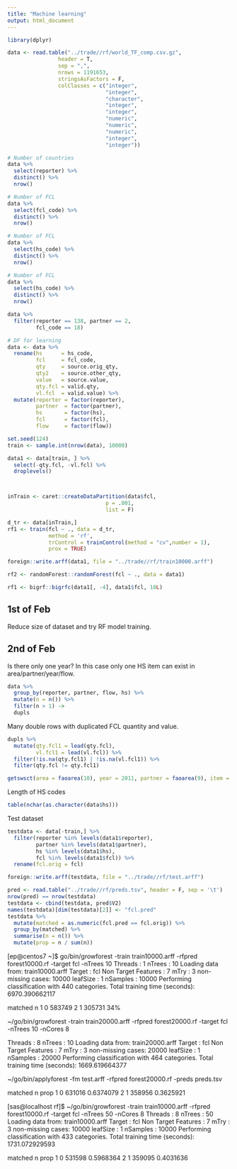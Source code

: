 ```yaml
---
title: "Machine learning"
output: html_document
---
```


```r
library(dplyr)

data <- read.table("../trade//rf/world_TF_comp.csv.gz", 
                header = T, 
                sep = ",",
                nrows = 1191653,
                stringsAsFactors = F,
                colClasses = c("integer", 
                               "integer",
                               "character",
                               "integer",
                               "integer",
                               "numeric",
                               "numeric",
                               "numeric",
                               "integer",
                               "integer"))

# Number of countries
data %>%
  select(reporter) %>%
  distinct() %>%
  nrow()

# Number of FCL
data %>%
  select(fcl_code) %>%
  distinct() %>%
  nrow()

# Number of FCL
data %>%
  select(hs_code) %>%
  distinct() %>%
  nrow()

# Number of FCL
data %>%
  select(hs_code) %>%
  distinct() %>%
  nrow()

data %>%
  filter(reporter == 138, partner == 2,
         fcl_code == 18)
```


```r
# DF for learning
data <- data %>%
  rename(hs      = hs_code,
         fcl     = fcl_code,
         qty     = source.orig_qty,
         qty2    = source.other_qty,
         value   = source.value,
         qty.fcl = valid.qty,
         vl.fcl  = valid.value) %>%
  mutate(reporter = factor(reporter),
         partner  = factor(partner),
         hs       = factor(hs),
         fcl      = factor(fcl),
         flow     = factor(flow))

set.seed(124)
train <- sample.int(nrow(data), 10000)

data1 <- data[train, ] %>%
  select(-qty.fcl, -vl.fcl) %>%
  droplevels()



inTrain <- caret::createDataPartition(data$fcl,
                               p = .001,
                               list = F)

d_tr <- data[inTrain,]
rf1 <- train(fcl ~ ., data = d_tr, 
             method = 'rf',
             trControl = trainControl(method = "cv",number = 1),
             prox = TRUE)

foreign::write.arff(data1, file = "../trade//rf/train10000.arff")

```

```r
rf2 <- randomForest::randomForest(fcl ~ ., data = data1)
```

```r
rf1 <- bigrf::bigrfc(data1[, -4], data1$fcl, 10L)
```

## 1st of Feb

Reduce size of dataset and try RF model training.

## 2nd of Feb

Is there only one year? In this case only one HS item can exist in area/partner/year/flow.

```r
data %>%
  group_by(reporter, partner, flow, hs) %>%
  mutate(n = n()) %>%
  filter(n > 1) ->
  dupls
```
Many double rows with duplicated FCL quantity and value.

```r
dupls %>%
  mutate(qty.fcl1 = lead(qty.fcl),
         vl.fcl1 = lead(vl.fcl)) %>%
  filter(!is.na(qty.fcl1) | !is.na(vl.fcl1)) %>%
  filter(qty.fcl != qty.fcl1)

getswsct(area = faoarea(10), year = 2011, partner = faoarea(9), item = "220300", testcodes = T)
```

Length of HS codes
```r
table(nchar(as.character(data$hs)))
```


Test dataset
```r
testdata <- data[-train,] %>%
  filter(reporter %in% levels(data1$reporter),
         partner %in% levels(data1$partner),
         hs %in% levels(data1$hs),
         fcl %in% levels(data1$fcl)) %>%
  rename(fcl.orig = fcl)

foreign::write.arff(testdata, file = "../trade//rf/test.arff")

pred <- read.table("../trade//rf/preds.tsv", header = F, sep = '\t')
nrow(pred) == nrow(testdata)
testdata <- cbind(testdata, pred$V2)
names(testdata)[dim(testdata)[2]] <- "fcl.pred"
testdata %>%
  mutate(matched = as.numeric(fcl.pred == fcl.orig)) %>%
  group_by(matched) %>%
  summarise(n = n()) %>%
  mutate(prop = n / sum(n))
```


[ep@centos7 ~]$ go/bin/growforest -train train10000.arff -rfpred forest10000.rf -target fcl -nTrees 10
Threads : 1
nTrees : 10
Loading data from: train10000.arff
Target : fcl
Non Target Features : 7
mTry : 3
non-missing cases: 10000
leafSize : 1
nSamples : 10000
Performing classification with 440 categories.
Total training time (seconds): 6970.390662117

  matched      n
1       0 583749
2       1 305731 34%


~/go/bin/growforest -train train20000.arff -rfpred forest20000.rf -target fcl -nTrees 10 -nCores 8

Threads : 8
nTrees : 10
Loading data from: train20000.arff
Target : fcl
Non Target Features : 7
mTry : 3
non-missing cases: 20000
leafSize : 1
nSamples : 20000
Performing classification with 464 categories.
Total training time (seconds): 1669.619664377

~/go/bin/applyforest -fm test.arff -rfpred forest20000.rf -preds preds.tsv

  matched      n      prop
1       0 631016 0.6374079
2       1 358956 0.3625921


[sas@localhost rf]$ ~/go/bin/growforest -train train10000.arff -rfpred forest10000.rf -target fcl -nTrees 50 -nCores 8
Threads : 8
nTrees : 50
Loading data from: train10000.arff
Target : fcl
Non Target Features : 7
mTry : 3
non-missing cases: 10000
leafSize : 1
nSamples : 10000
Performing classification with 433 categories.
Total training time (seconds): 1731.072929593


  matched      n      prop
1       0 531598 0.5968364
2       1 359095 0.4031636